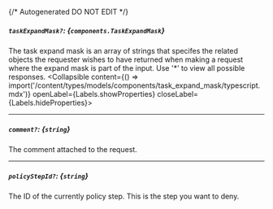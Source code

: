 {/* Autogenerated DO NOT EDIT  */}

##### `taskExpandMask?`: *{`components.TaskExpandMask`}*
The task expand mask is an array of strings that specifes the related objects the requester wishes to have returned when making a request where the expand mask is part of the input. Use '\*' to view all possible responses.
<Collapsible content={() => import('/content/types/models/components/task_expand_mask/typescript.mdx')} openLabel={Labels.showProperties} closeLabel={Labels.hideProperties}>
</Collapsible>

---
##### `comment?`: *{`string`}*
The comment attached to the request.

---
##### `policyStepId?`: *{`string`}*
The ID of the currently policy step. This is the step you want to deny.


